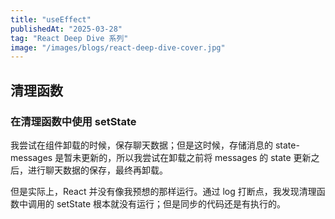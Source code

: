 ```yaml
---
title: "useEffect"
publishedAt: "2025-03-28"
tag: "React Deep Dive 系列"
image: "/images/blogs/react-deep-dive-cover.jpg"
---
```


## 清理函数

### 在清理函数中使用 setState

我尝试在组件卸载的时候，保存聊天数据；但是这时候，存储消息的 state-messages 是暂未更新的，所以我尝试在卸载之前将 messages 的 state 更新之后，进行聊天数据的保存，最终再卸载。

但是实际上，React 并没有像我预想的那样运行。通过 log 打断点，我发现清理函数中调用的 setState 根本就没有运行；但是同步的代码还是有执行的。

